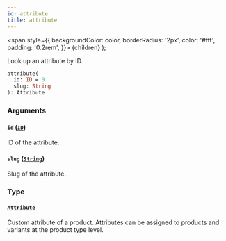 ```yaml
---
id: attribute
title: attribute
---
```


<span
style={{
      backgroundColor: color,
      borderRadius: '2px',
      color: '#fff',
      padding: '0.2rem',
    }}>
{children}
</span>
);

Look up an attribute by ID.

```graphql
attribute(
  id: ID = 0
  slug: String
): Attribute

```

### Arguments

#### `id` ([`ID`](/api-reference/scalars/id.mdx))

ID of the attribute.

#### `slug` ([`String`](/api-reference/scalars/string.mdx))

Slug of the attribute.

### Type

#### [`Attribute`](/api-reference/objects/attribute.mdx)

Custom attribute of a product. Attributes can be assigned to products and variants at the product type level.

